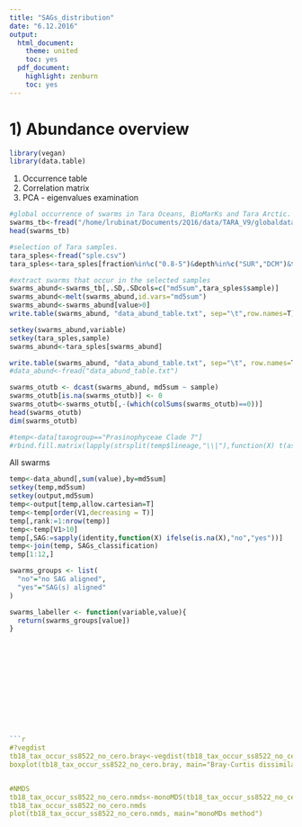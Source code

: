 ```yaml
---
title: "SAGs_distribution"
date: "6.12.2016"
output:  
  html_document:
    theme: united
    toc: yes
  pdf_document:
    highlight: zenburn
    toc: yes
---
```


<!--- INITIALIZATION
```r
#error hook to kill knitr in case of errors
library(knitr)
knit_hooks$set(error = function(x, options) stop(x))
opts_chunk$set(cache=TRUE, autodep=TRUE)
```
--->


# 1) Abundance overview

```r
library(vegan)
library(data.table)
```


1) Occurrence table
2) Correlation matrix
3) PCA - eigenvalues examination


```r
#global occurrence of swarms in Tara Oceans, BioMarKs and Tara Arctic.
swarms_tb<-fread("/home/lrubinat/Documents/2Q16/data/TARA_V9/globaldataset.otu.v20160830")
head(swarms_tb)

#selection of Tara samples.
tara_sples<-fread("sple.csv")
tara_sples<-tara_sples[fraction%in%c("0.8-5")&depth%in%c("SUR","DCM")&template=="DNA"]

#extract swarms that occur in the selected samples
swarms_abund<-swarms_tb[,.SD,.SDcols=c("md5sum",tara_sples$sample)]
swarms_abund<-melt(swarms_abund,id.vars="md5sum")
swarms_abund<-swarms_abund[value>0]
write.table(swarms_abund, "data_abund_table.txt", sep="\t",row.names=T)

setkey(swarms_abund,variable)
setkey(tara_sples,sample)
swarms_abund<-tara_sples[swarms_abund]

write.table(swarms_abund, "data_abund_table.txt", sep="\t", row.names=T)
#data_abund<-fread("data_abund_table.txt")

swarms_otutb <- dcast(swarms_abund, md5sum ~ sample)
swarms_otutb[is.na(swarms_otutb)] <- 0
swarms_otutb<-swarms_otutb[,-(which(colSums(swarms_otutb)==0))]
head(swarms_otutb)
dim(swarms_otutb)

#temp<-data[taxogroup=="Prasinophyceae Clade 7"]
#rbind.fill.matrix(lapply(strsplit(temp$lineage,"\\|"),function(X) t(as.matrix(X))))
```




All swarms

```r
temp<-data_abund[,sum(value),by=md5sum]
setkey(temp,md5sum)
setkey(output,md5sum)
temp<-output[temp,allow.cartesian=T]
temp<-temp[order(V1,decreasing = T)]
temp[,rank:=1:nrow(temp)]
temp<-temp[V1>10]
temp[,SAG:=sapply(identity,function(X) ifelse(is.na(X),"no","yes"))]
temp<-join(temp, SAGs_classification)
temp[1:12,]

swarms_groups <- list(
  "no"="no SAG aligned",
  "yes"="SAG(s) aligned"
)

swarms_labeller <- function(variable,value){
  return(swarms_groups[value])
}













```r
#?vegdist
tb18_tax_occur_ss8522_no_cero.bray<-vegdist(tb18_tax_occur_ss8522_no_cero, method="bray")
boxplot(tb18_tax_occur_ss8522_no_cero.bray, main="Bray-Curtis dissimilarity matrix")


#NMDS
tb18_tax_occur_ss8522_no_cero.nmds<-monoMDS(tb18_tax_occur_ss8522_no_cero.bray)
tb18_tax_occur_ss8522_no_cero.nmds
plot(tb18_tax_occur_ss8522_no_cero.nmds, main="monoMDs method")
```


